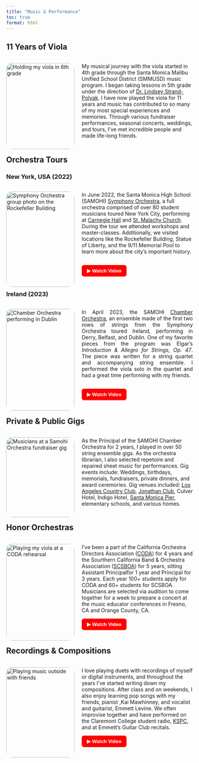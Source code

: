 ```yaml
---
title: "Music & Performance"
toc: true
format: html
---
```

## 11 Years of Viola  ##

<div style="display: flex; flex-direction: row; flex-wrap: wrap; gap: 20px;">
<div style="flex: 2; width: 300px;">
<img src="images/first_viola.jpg" alt="Holding my viola in 6th grade" style="width:100%; border-radius: 15px;">
</div>
  <div style="flex: 2; min-width: 300px;">
<p class="justify-text"> 
  My musical journey with the viola started in 4th grade through the Santa Monica Malibu
  Unified School District (SMMUSD) music program. I began taking lessons in 5th grade 
  under the direction of [Dr. Lindsey Strand-Polyak](https://www.strandpolyak.com/). I 
  have now played the viola for 11 years and music has contributed to so many of my most
  special experiences and memories. Through various fundraiser performances, seasonal 
  concerts, weddings, and tours, I've met incredible people and made life-long
  friends. 
</p>
</div>
</div>

## Orchestra Tours ##

### New York, USA (2022) ###
<div style="display: flex; flex-direction: row; flex-wrap: wrap; gap: 20px;">
<div style="flex: 2; width: 300px;">
<img src="images/symphony_ny.png" alt="Symphony Orchestra group photo on the Rockefeller Building" style="width:100%; border-radius: 15px;">
</div>

<div style="flex: 2; min-width: 300px;">
  <p class="justify-text"> 
    In June 2022, the Santa Monica High School (SAMOHI) [Symphony Orchestra](https://www.samohiorchestras.org/orchestras),
    a full orchestra comprised of over 80 student musicians toured New York City, performing at [Carnegie Hall](https://www.carnegiehall.org/) 
    and [St. Malachy Church](https://actorschapel.org/). During the tour we attended workshops and master-classes. Additionally,
    we visited locations like the Rockefeller Building, Statue of Liberty, and the 9/11 Memorial Pool to
    learn more about the city's important history.
  </p>

  <div style="display: flex; gap: 10px;">
  <a href="https://youtu.be/Q0KRxaMR6uk?si=Tk_s9-C9N-cCaTrH" target="_blank">
    <button style="border-radius: 6px; padding: 8px 14px; background-color: #ff0000; color: white; border: none; font-weight: bold; cursor: pointer;">
      ▶ Watch Video
    </button>
  </a>
</div>
</div>
</div>

### Ireland (2023) ###
<div style="display: flex; flex-direction: row; flex-wrap: wrap; gap: 20px;">
<div style="flex: 2; width: 300px;">
<img src="images/cropped_ireland.jpg" alt="Chamber Orchestra performing in Dublin" style="width:100%; border-radius: 15px;">
</div>

<div style="flex: 2; min-width: 300px;">
  <p style="text-align: justify;"> 
  In April 2023, the SAMOHI <a href="https://www.samohiorchestras.org/orchestras" target="_blank">Chamber Orchestra</a>, an
  ensemble made of the first two rows of strings from the Symphony Orchestra toured Ireland, 
  performing in Derry, Belfast, and Dublin. One of my favorite pieces from the program was 
  Elgar's <em>Introduction & Allegro for Strings, Op. 47</em>. The piece was written for a string 
  quartet and accompanying string ensemble. I performed the viola solo in the quartet and 
  had a great time performing with my friends.
</p>

<div style="display: flex; gap: 10px;">
  <a href="https://www.youtube.com/watch?v=S-Q4q2CwhvA" target="_blank">
    <button style="border-radius: 6px; padding: 8px 14px; background-color: #ff0000; color: white; border: none; font-weight: bold; cursor: pointer;">
      ▶ Watch Video
    </button>
  </a>
  
  </a>
</div>
</div>
</div>


## Private & Public Gigs ##

<div style="display: flex; flex-direction: row; flex-wrap: wrap; gap: 20px;">
<div style="flex: 2; width: 300px;">
<img src="images/gigs.jpg" alt="Musicians at a Samohi Orchestra fundraiser gig" style="width:100%; border-radius: 15px;">
</div>
  <div style="flex: 2; min-width: 300px;">
<p class="justify-text"> 
  As the Principal of the SAMOHI Chamber Orchestra for 2 years, I played in
  over 50 string ensemble gigs. As the orchestra librarian, I also selected repetoire and 
  repaired sheet music for performances. Gig events include: Weddings, birthdays, memorials, 
  fundraisers, private dinners, and award ceremories. Gig venues included: 
  [Los Angeles Country Club](https://www.thelacc.org/), [Jonathan Club](https://www.jc.org/),
  Culver Hotel, Indigo Hotel, [Santa Monica Pier](https://www.santamonicapier.org/),
  elementary schools, and various homes.
</p>
</div>
</div>

## Honor Orchestras ##

<div style="display: flex; flex-direction: row; flex-wrap: wrap; gap: 20px;">
<div style="flex: 2; width: 300px;">
<img src="images/CODA.jpg" alt="Playing my viola at a CODA rehearsal" style="width:100%; border-radius: 15px;">
</div>
  <div style="flex: 2; min-width: 300px;">
<p class="justify-text"> 
  I've been a part of the California Orchestra Directors Association ([CODA](https://www.codaorchestras.org/about/)) for 4 
  years and the Sourthern California Band & Orchestra Association ([SCSBOA](https://www.scsboa.org/)) for 5 
  years, sitting Assistant Principalfor 1 year and Principal for 3 years. Each year
  100+ students apply for CODA and 60+ students for SCSBOA. Musicians are selected
  via audition to come together for a week to prepare a concert at the music educator
  conferences in Fresno, CA and Orange County, CA. 
</p>
  <a href="https://youtu.be/IHsU_v2hrqA?si=alCWZBNHVwGcafLG" target="_blank">
      <button style="border-radius: 6px; padding: 8px 14px; background-color: #ff0000; color: white; border: none; font-weight: bold; cursor: pointer;">
        ▶ Watch Video
      </button>
  </a>
</div>
</div>

## Recordings & Compositions

<div style="display: flex; flex-direction: row; flex-wrap: wrap; gap: 20px;">
<div style="flex: 2; width: 300px;">
<img src="images/jam_session.png" alt="Playing music outside with friends" style="width:100%; border-radius: 15px;">
</div>
  <div style="flex: 2; min-width: 300px;">
<p class="justify-text"> 
  I love playing duets with recordings of myself or digital instruments, and throughout the
  years I've started writing down my compositions. After class and on weekends, I also 
  enjoy learning pop songs with my friends, pianist ,Kai Mawhinney, and vocalist and guitarist, Emmett 
  Levine. We often improvise together and have performed on the Claremont College
  student radio, [KSPC](https://kspc.org/), and at Emmett's Guitar Club recitals. 
</p>
  <a href="duet.mp4" target="_blank">
      <button style="border-radius: 6px; padding: 8px 14px; background-color: #ff0000; color: white; border: none; font-weight: bold; cursor: pointer;">
        ▶ Watch Video
      </button>
  </a>
</div>
</div>